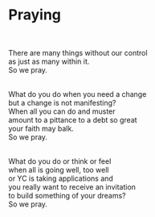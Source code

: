 # Praying
<br/>

There are many things without our control<br/>
as just as many within it. <br/>
So we pray. <br/><br/>

What do you do when you need a change<br/>
but a change is not manifesting?<br/>
When all you can do and muster<br/>
amount to a pittance to a debt so great<br/>
your faith may balk.<br/>
So we pray.<br/><br/>

What do you do or think or feel <br/>
when all is going well, too well <br/>
or YC is taking applications and <br/>
you really want to receive an invitation<br/>
to build something of your dreams?<br/>
So we pray.<br/>